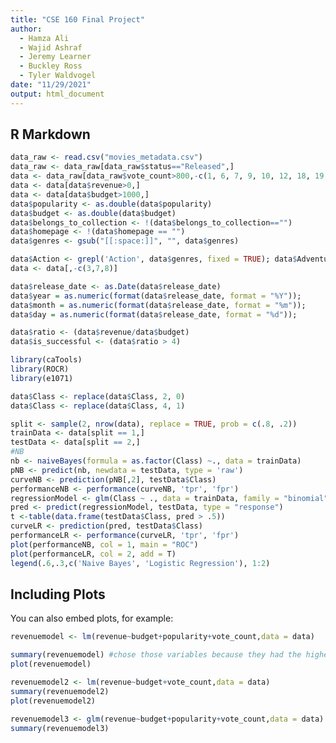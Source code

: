 ```yaml
---
title: "CSE 160 Final Project"
author:
  - Hamza Ali
  - Wajid Ashraf
  - Jeremy Learner
  - Buckley Ross
  - Tyler Waldvogel
date: "11/29/2021"
output: html_document
---
```



## R Markdown

```r
data_raw <- read.csv("movies_metadata.csv")
data_raw <- data_raw[data_raw$status=="Released",]
data <- data_raw[data_raw$vote_count>800,-c(1, 6, 7, 9, 10, 12, 18, 19, 20, 22)]
data <- data[data$revenue>0,]
data <- data[data$budget>1000,]
data$popularity <- as.double(data$popularity)
data$budget <- as.double(data$budget)
data$belongs_to_collection <- !(data$belongs_to_collection=="")
data$homepage <- !(data$homepage == "")
data$genres <- gsub("[[:space:]]", "", data$genres)

data$Action <- grepl('Action', data$genres, fixed = TRUE); data$Adventure <- grepl('Adventure', data$genres, fixed = TRUE); data$Animation <- grepl('Animation', data$genres, fixed = TRUE); data$Comedy <- grepl('Comedy', data$genres, fixed = TRUE); data$Crime <- grepl('Crime', data$genres, fixed = TRUE); data$Drama <- grepl('Drama', data$genres, fixed = TRUE); data$Family <- grepl('Family', data$genres, fixed = TRUE); data$Fantasy <- grepl('Fantasy', data$genres, fixed = TRUE); data$History <- grepl('History', data$genres, fixed = TRUE); data$Horror <- grepl('Horror', data$genres, fixed = TRUE); data$Music <- grepl('Music', data$genres, fixed = TRUE); data$Mystery <- grepl('Mystery', data$genres, fixed = TRUE); data$Romance <- grepl('Romance', data$genres, fixed = TRUE); data$Science_Fiction <- grepl('ScienceFiction', data$genres, fixed = TRUE); data$Thriller <- grepl('Thriller', data$genres, fixed = TRUE); data$War <- grepl('War', data$genres, fixed = TRUE); data$Western <- grepl('Western', data$genres, fixed = TRUE);
data <- data[,-c(3,7,8)]

data$release_date <- as.Date(data$release_date)
data$year = as.numeric(format(data$release_date, format = "%Y"));
data$month = as.numeric(format(data$release_date, format = "%m"));
data$day = as.numeric(format(data$release_date, format = "%d"));

data$ratio <- (data$revenue/data$budget)
data$is_successful <- (data$ratio > 4)
```

```r
library(caTools)
library(ROCR)
library(e1071)

data$Class <- replace(data$Class, 2, 0)
data$Class <- replace(data$Class, 4, 1)

split <- sample(2, nrow(data), replace = TRUE, prob = c(.8, .2))
trainData <- data[split == 1,]
testData <- data[split == 2,]
#NB
nb <- naiveBayes(formula = as.factor(Class) ~., data = trainData)
pNB <- predict(nb, newdata = testData, type = 'raw')
curveNB <- prediction(pNB[,2], testData$Class)
performanceNB <- performance(curveNB, 'tpr', 'fpr')
regressionModel <- glm(Class ~ ., data = trainData, family = "binomial")
pred <- predict(regressionModel, testData, type = "response")
t <-table(data.frame(testData$Class, pred > .5))
curveLR <- prediction(pred, testData$Class)
performanceLR <- performance(curveLR, 'tpr', 'fpr')
plot(performanceNB, col = 1, main = "ROC")
plot(performanceLR, col = 2, add = T)
legend(.6,.3,c('Naive Bayes', 'Logistic Regression'), 1:2)

```


## Including Plots

You can also embed plots, for example:


```r

revenuemodel <- lm(revenue~budget+popularity+vote_count,data = data)

summary(revenuemodel) #chose those variables because they had the highest r squared
plot(revenuemodel)

revenuemodel2 <- lm(revenue~budget+vote_count,data = data)
summary(revenuemodel2) 
plot(revenuemodel2)

revenuemodel3 <- glm(revenue~budget+popularity+vote_count,data = data)
summary(revenuemodel3)



```

```r



```

